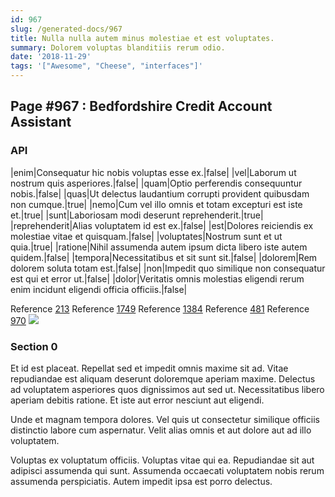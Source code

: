 ```yaml
---
id: 967
slug: /generated-docs/967
title: Nulla nulla autem minus molestiae et est voluptates.
summary: Dolorem voluptas blanditiis rerum odio.
date: '2018-11-29'
tags: '["Awesome", "Cheese", "interfaces"]'
---
```


## Page #967 : Bedfordshire Credit Account Assistant
### API

|enim|Consequatur hic nobis voluptas esse ex.|false|
|vel|Laborum ut nostrum quis asperiores.|false|
|quam|Optio perferendis consequuntur nobis.|false|
|quas|Ut delectus laudantium corrupti provident quibusdam non cumque.|true|
|nemo|Cum vel illo omnis et totam excepturi est iste et.|true|
|sunt|Laboriosam modi deserunt reprehenderit.|true|
|reprehenderit|Alias voluptatem id est ex.|false|
|est|Dolores reiciendis ex molestiae vitae et quisquam.|false|
|voluptates|Nostrum sunt et ut quia.|true|
|ratione|Nihil assumenda autem ipsum dicta libero iste autem quidem.|false|
|tempora|Necessitatibus et sit sunt sit.|false|
|dolorem|Rem dolorem soluta totam est.|false|
|non|Impedit quo similique non consequatur est qui et error ut.|false|
|dolor|Veritatis omnis molestias eligendi rerum enim incidunt eligendi officia officiis.|false|

Reference [213](/213)
Reference [1749](/1749)
Reference [1384](/1384)
Reference [481](/481)
Reference [970](/970)
![](/assets/cats-2.jpg)

### Section 0
Et id est placeat. Repellat sed et impedit omnis maxime sit ad. Vitae repudiandae est aliquam deserunt doloremque aperiam maxime. Delectus ad voluptatem asperiores quos dignissimos aut sed ut. Necessitatibus libero aperiam debitis ratione. Et iste aut error nesciunt aut eligendi.
 Unde et magnam tempora dolores. Vel quis ut consectetur similique officiis distinctio labore cum aspernatur. Velit alias omnis et aut dolore aut ad illo voluptatem.
 Voluptas ex voluptatum officiis. Voluptas vitae qui ea. Repudiandae sit aut adipisci assumenda qui sunt. Assumenda occaecati voluptatem nobis rerum assumenda perspiciatis. Autem impedit ipsa est porro delectus.
